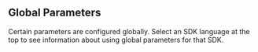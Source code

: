 ## Global Parameters

Certain parameters are configured globally. Select an SDK language at the top to see information about using global parameters for that SDK.

